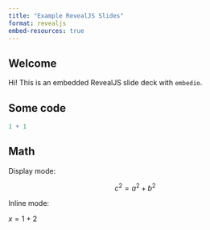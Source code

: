 ```yaml
---
title: "Example RevealJS Slides"
format: revealjs
embed-resources: true
---
```


## Welcome

Hi! This is an embedded RevealJS slide deck with `embedio`.

## Some code

```r
1 + 1
```

## Math

Display mode:

$$c^2 = a^2 + b^2$$

Inline mode: 

$x = 1 + 2$